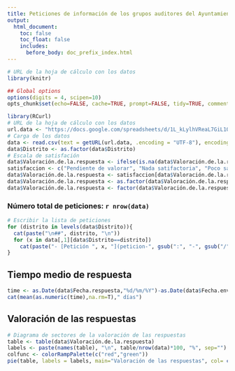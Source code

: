 ```yaml
---
title: Peticiones de información de los grupos auditores del Ayuntamiento de Madrid
output:
  html_document:
    toc: false
    toc_float: false
    includes:
      before_body: doc_prefix_index.html
---
```



```r
# URL de la hoja de cálculo con los datos
library(knitr)

## Global options
options(digits = 4, scipen=10)
opts_chunk$set(echo=FALSE, cache=TRUE, prompt=FALSE, tidy=TRUE, comment=NA, message=FALSE, warning=FALSE)
```

```r
library(RCurl)
# URL de la hoja de cálculo con los datos
url.data <- "https://docs.google.com/spreadsheets/d/1L_kLylhVReaL7GiL1Q0PJjx_b6yWOf2EPuk4bxiOIEU/pub?gid=1250269168&single=true&output=csv"
# Carga de los datos
data <- read.csv(text = getURL(url.data, .encoding = "UTF-8"), encoding = "UTF-8", header = T, stringsAsFactors = F)
data$Distrito <- as.factor(data$Distrito)
# Escala de satisfación
data$Valoración.de.la.respuesta <- ifelse(is.na(data$Valoración.de.la.respuesta), 0, data$Valoración.de.la.respuesta) 
satisfaccion <- c("Pendiente de valorar", "Nada satifactoria", "Poco satifactoria", "Moderadamente satisfactoria", "Bastante satisfactoria", "Completamente satisfactoria")
data$Valoración.de.la.respuesta <- satisfaccion[data$Valoración.de.la.respuesta+1]
data$Valoración.de.la.respuesta <- as.factor(data$Valoración.de.la.respuesta)
data$Valoración.de.la.respuesta <- factor(data$Valoración.de.la.respuesta, levels=satisfaccion)
```

### Número total de peticiones: `r nrow(data)`

```r
# Escribir la lista de peticiones
for (distrito in levels(data$Distrito)){
  cat(paste("\n##", distrito, "\n"))
  for (x in data[,1][data$Distrito==distrito])
    cat(paste("- [Petición ", x, "](peticion-", gsub(":", "-", gsub("/", "-", gsub(" ", "-", tolower(iconv(x, to='ASCII//TRANSLIT'))))), ".html)\n", sep=""))
}

```

## Tiempo medio de respuesta
```r
time <- as.Date(data$Fecha.respuesta,"%d/%m/%Y")-as.Date(data$Fecha.envío,"%d/%m/%Y")
cat(mean(as.numeric(time),na.rm=T)," días")
```


## Valoración de las respuestas

```r
# Diagrama de sectores de la valoración de las respuestas
table <- table(data$Valoración.de.la.respuesta)
labels <- paste(names(table), "\n", table/nrow(data)*100, "%", sep="")
colfunc <- colorRampPalette(c("red","green"))
pie(table, labels = labels, main="Valoración de las respuestas", col= c("yellow", colfunc(5)))
```



